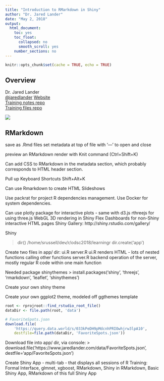 ```yaml
---
title: "Introduction to RMarkdown in Shiny"
author: "Dr. Jared Lander"
date: "May 2, 2018"
output: 
  html_document:
    toc: yes
    toc_float:
      collapsed: no
      smooth_scroll: yes
    number_sections: no
---
```


```r
knitr::opts_chunk$set(cache = TRUE, echo = TRUE)
```

## Overview

<div class="row">

<div class="col-md-6">
Dr. Jared Lander  
[\@jaredlander](https://twitter.com/jaredlander)
[Website](https://jaredlander.com/talks)  
[Training notes repo](https://github.com/jaredlander/odsceast2018)  
[Training files repo](https://github.com/jaredlander/learningr)  
</div>

<div class="col-md-6">
![](images/lander.jpg)
</div>

</div>

## RMarkdown

save as .Rmd files
set metadata at top of file with '---' to open and close

preview an RMarkdown render with Knit command (Ctrl+Shift+K)

Can add CSS to RMarkdown in the metadata section, which probably corresponds to HTML header section.

Pull up Keyboard Shortcuts Shift+Alt+K

Can use Rmarkdown to create HTML Slideshows

Use packrat for project R dependencies management. Use Docker for system dependencies.

Can use plotly package for interactive plots - same with d3.js
rthreejs for using three.js WebGL 3D rendering in Shiny
Flex Dashboards for non-Shiny interactive HTML pages
Shiny Gallery: http://shiny.rstudio.com/gallery/
  
  
  
  Shiny

> dir()
/home/srussell/dev/r/odsc2018/learningr
> dir.create('app')

Create two files in app/ dir: ui.R server.R
ui.R renders HTML - lots of nested functions calling other functions
server.R backend operation of the server, mostly regular R code within one main function

Needed package shinythemes
> install.packages('shiny', 'threejs', 'rmarkdown', 'leaflet', 'shinythemes')

Create your own shiny theme

Create your own ggplot2 theme, modeled off ggthemes template

```r
root <- rprojroot::find_rstudio_root_file()
dataDir <- file.path(root, 'data')

# FavoriteSpots.json
download.file(
    'https://query.data.world/s/033kPeDH9pMdcnhPRIOwhjrw3lpA10',
    destfile=file.path(dataDir, 'FavoriteSpots.json'))
```

Download file into app/ dir, via console:
  > download.file('https://www.jaredlander.com/data/FavoriteSpots.json', destfile='app/FavoriteSpots.json')



Create Shiny App - multi-tab - that displays all sessions of R Training: Formal Interface, glmnet, xgboost, RMarkdown, Shiny in RMarkdown, Basic Shiny App, RMarkdown of this full Shiny App

